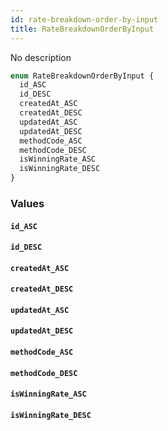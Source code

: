 ```yaml
---
id: rate-breakdown-order-by-input
title: RateBreakdownOrderByInput
---
```


No description

```graphql
enum RateBreakdownOrderByInput {
  id_ASC
  id_DESC
  createdAt_ASC
  createdAt_DESC
  updatedAt_ASC
  updatedAt_DESC
  methodCode_ASC
  methodCode_DESC
  isWinningRate_ASC
  isWinningRate_DESC
}
```

### Values

#### `id_ASC`

#### `id_DESC`

#### `createdAt_ASC`

#### `createdAt_DESC`

#### `updatedAt_ASC`

#### `updatedAt_DESC`

#### `methodCode_ASC`

#### `methodCode_DESC`

#### `isWinningRate_ASC`

#### `isWinningRate_DESC`
